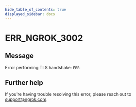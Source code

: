 ```yaml
---
hide_table_of_contents: true
displayed_sidebar: docs
---
```



# ERR_NGROK_3002

## Message

Error performing TLS handshake: `ERR`

<ErrorDetails error="err_ngrok_3002" />

## Further help

If you're having trouble resolving this error, please reach out to [support@ngrok.com](mailto:support@ngrok.com?subject=Help%20with%20ERR_NGROK_3002).
